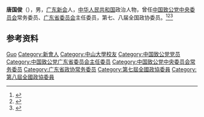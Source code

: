 '''唐国俊'''（{{bd|1924年||2018年|8月16日|catIdx=Tang}}），男，[[广东|广东]][[新会|新会]]人，[[中华人民共和国|中华人民共和国]]政治人物，曾任[[中国致公党中央委员会|中国致公党中央委员会]]常务委员、[[中国致公党广东省委员会|广东省委员会]]主任委员，第七、八届全国政协委员。<ref>{{Cite book|title=历届全国政协委员人名辞典|author=|publisher=中国国际广播出版社|year=1996|isbn=9787507813746|location=北京|pages=286}}</ref><ref>{{Cite book|title=中华人民共和国职官志|author=何虎生, 李耀东, 向常福主编|publisher=中国社会出版社|year=2003|isbn=9787800883934|location=北京|pages=}}</ref><ref>{{Cite web|title=唐国俊同志逝世|url=http://epaper.southcn.com/nfdaily/html/2018-08/18/content_7745412.htm|accessdate=2020-11-08|work=南方日报数字报|archive-date=2020-11-16|archive-url=https://web.archive.org/web/20201116215939/http://epaper.southcn.com/nfdaily/html/2018-08/18/content_7745412.htm|dead-url=no}}</ref>

== 参考资料 ==
{{reflist}}

{{中国人物小作品}}
{{中国致公党第十届中央委员会}}

{{Authority control}}
{{DEFAULTSORT:Tang唐}}
[[Category:唐姓|Guo]]
[[Category:新會人|Category:新會人]]
[[Category:中山大學校友|Category:中山大學校友]]
[[Category:中国致公党党员|Category:中国致公党党员]]
[[Category:中国致公党广东省委员会主任委员|Category:中国致公党广东省委员会主任委员]]
[[Category:中国致公党中央委员会常务委员|Category:中国致公党中央委员会常务委员]]
[[Category:广东省政协常务委员|Category:广东省政协常务委员]]
[[Category:第七屆全國政協委員|Category:第七屆全國政協委員]]
[[Category:第八屆全國政協委員|Category:第八屆全國政協委員]]